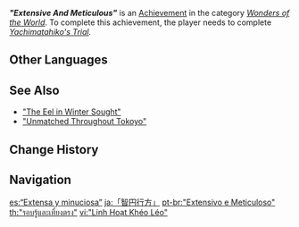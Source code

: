 {{Achievement Infobox
|id           = 81187
|order id     = 1173
|category     = Wonders of the World
|description  = Receive the Jibashiri's acknowledgment.
|requirements = Complete ''[[Yachimatahiko's Trial]].''
|primogems    = 5
|tracking     = 
|hidden       = 1
|topic        = 
|type         = Quest
}}
'''''"Extensive And Meticulous"''''' is an [[Achievement]] in the category ''[[Wonders of the World]]''. To complete this achievement, the player needs to complete ''[[Yachimatahiko's Trial]].''
<!--
==Trivia==

==Video Guides==
{{EVT
|video1   = 
|caption1 = 
}}
-->
==Other Languages==
{{Other Languages
|en      = "Extensive And Meticulous"
|zhs     = 「智圆行方」小锦旗
|zhs_rm  = "Zhìyuánxíngfāng" Xiǎo Jǐnqí
|zht     = 「智圓行方」小錦旗
|zht_rm  = "Zhìyuánxíngfāng" Xiǎo Jǐnqí
|zh_tl   = Little Memorial Flag of "Holistic Thinking and Upright Actions"
|ja      = 「智円行方」
|ja_rm   = "Chien Kouhou"{{Assumed}}
|ja_tl   = "Acting with Knowledge and Discipline"
|ko      = 「품행준수」
|ko_tl   = "Behavior Obey"
|es      = “Extensa y minuciosa”
|es_tl   = "Extensive And Meticulous"
|fr      = «&nbsp;Approfondi et minutieux&nbsp;»
|fr_tl   = "Thorough And Meticulous"
|ru      = «Обладаешь большой мудростью»
|ru_tl   = "You Possess Great Knowledge"
|th      = "รอบรู้และเที่ยงตรง"
|th_rm   = "Rop-ru lae Thiang-trong"
|th_tl   = "Knowledge and Precise"
|vi      = "Linh Hoạt Khéo Léo"
|vi_tl   = 
|de      = „Umfassend und akribisch“
|de_tl   = "Extensive And Meticulous"
|id      = "Teliti dan Menyeluruh"
|id_tl   = "Meticulous and Through"
|pt      = "Extensivo e Meticuloso"
|pt_tl   = "Extensive And Meticulous"
|tr      = "Kapsamlı ve Titiz"
|tr_tl   = "Comprehensive and Meticulous"
|it      = Meticolosità e ampiezza
|it_tl   = Thoroughness and Breadth
}}

==See Also==
* [["The Eel in Winter Sought"]]
* [["Unmatched Throughout Tokoyo"]]

==Change History==
{{Change History|2.4}}
<!--
==References==
{{Reflist}}
-->
==Navigation==
{{Achievement Navbox|Wonders of the World|Quest}}

[[es:“Extensa y minuciosa”]]
[[ja:「智円行方」]]
[[pt-br:"Extensivo e Meticuloso"]]
[[th:"รอบรู้และเที่ยงตรง"]]
[[vi:"Linh Hoạt Khéo Léo"]]